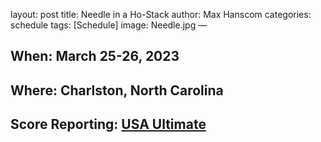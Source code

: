 layout: post
title: Needle in a Ho-Stack
author: Max Hanscom
categories: schedule
tags: [Schedule]
image: Needle.jpg
---

## **When:** March 25-26, 2023

## **Where:** Charlston, North Carolina

## **Score Reporting:** [USA Ultimate](https://play.usaultimate.org/events/Needle-in-a-Ho-Stack-/)
